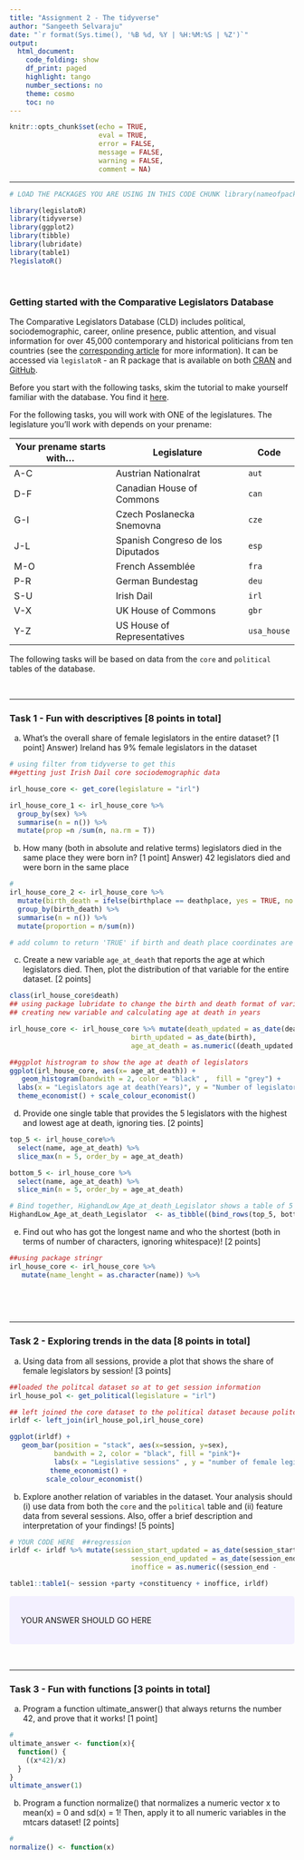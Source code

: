 ```yaml
---
title: "Assignment 2 - The tidyverse"
author: "Sangeeth Selvaraju"
date: "`r format(Sys.time(), '%B %d, %Y | %H:%M:%S | %Z')`"
output:
  html_document:
    code_folding: show
    df_print: paged
    highlight: tango
    number_sections: no
    theme: cosmo
    toc: no
---
```

  
<style>
div.answer {background-color:#f3f0ff; border-radius: 5px; padding: 20px;}
</style>

```r
knitr::opts_chunk$set(echo = TRUE,
                      eval = TRUE,
                      error = FALSE,
                      message = FALSE,
                      warning = FALSE,
                      comment = NA)
```


***

```r
# LOAD THE PACKAGES YOU ARE USING IN THIS CODE CHUNK library(nameofpackage)

library(legislatoR)
library(tidyverse)
library(ggplot2)
library(tibble)
library(lubridate)
library(table1)
?legislatoR()
```

<br>

### Getting started with the Comparative Legislators Database

The Comparative Legislators Database (CLD) includes political, sociodemographic, career, online presence, public attention, and visual information for over 45,000 contemporary and historical politicians from ten countries (see the [corresponding article](https://www.cambridge.org/core/journals/british-journal-of-political-science/article/comparative-legislators-database/D28BB58A8B2C08C8593DB741F42C18B2) for more information). It can be accessed via `legislatoR` - an R package that is available on both [CRAN](https://cran.r-project.org/web/packages/legislatoR/index.html) and [GitHub](https://github.com/saschagobel/legislatoR).

Before you start with the following tasks, skim the tutorial to make yourself familiar with the database. You find it [here](https://cran.r-project.org/web/packages/legislatoR/vignettes/legislatoR.html).

For the following tasks, you will work with ONE of the legislatures. The legislature you'll work with depends on your prename:

| Your prename starts with... | Legislature | Code |
|---------|-------|-------|
| A-C | Austrian Nationalrat | `aut` |
| D-F | Canadian House of Commons | `can` |
| G-I | Czech Poslanecka Snemovna | `cze` |
| J-L | Spanish Congreso de los Diputados | `esp` |
| M-O | French Assemblée | `fra` |
| P-R | German Bundestag | `deu` |
| S-U | Irish Dail | `irl` |
| V-X | UK House of Commons | `gbr` |
| Y-Z | US House of Representatives  | `usa_house` |

The following tasks will be based on data from the `core` and `political` tables of the database.

<br>

***

### Task 1 - Fun with descriptives [8 points in total]

a) What's the overall share of female legislators in the entire dataset? [1 point]
Answer) Ireland has 9% female legislators in the dataset
```r
# using filter from tidyverse to get this
##getting just Irish Dail core sociodemographic data

irl_house_core <- get_core(legislature = "irl")

irl_house_core_1 <- irl_house_core %>% 
  group_by(sex) %>% 
  summarise(n = n()) %>% 
  mutate(prop =n /sum(n, na.rm = T))

```

b) How many (both in absolute and relative terms) legislators died in the same place they were born in? [1 point]
Answer) 42 legislators died and were born in the same place
```r
# 
irl_house_core_2 <- irl_house_core %>% 
  mutate(birth_death = ifelse(birthplace == deathplace, yes = TRUE, no = FALSE)) %>% 
  group_by(birth_death) %>%
  summarise(n = n()) %>%
  mutate(proportion = n/sum(n))

# add column to return 'TRUE' if birth and death place coordinates are the same
```

c) Create a new variable `age_at_death` that reports the age at which legislators died. Then, plot the distribution of that variable for the entire dataset. [2 points]

```r
class(irl_house_core$death)
## using package lubridate to change the birth and death format of variables to date
## creating new variable and calculating age at death in years

irl_house_core <- irl_house_core %>% mutate(death_updated = as_date(death), 
                              birth_updated = as_date(birth), 
                              age_at_death = as.numeric((death_updated -          birth_updated)/365.25))

##ggplot histrogram to show the age at death of legislators
ggplot(irl_house_core, aes(x= age_at_death)) +
   geom_histogram(bandwith = 2, color = "black" ,  fill = "grey") +
  labs(x = "Legislators age at death(Years)", y = "Number of legislators")+
  theme_economist() + scale_colour_economist()
```

d) Provide one single table that provides the 5 legislators with the highest and lowest age at death, ignoring ties. [2 points]

```r
top_5 <- irl_house_core%>% 
  select(name, age_at_death) %>%
  slice_max(n = 5, order_by = age_at_death) 

bottom_5 <- irl_house_core %>% 
  select(name, age_at_death) %>%
  slice_min(n = 5, order_by = age_at_death) 

# Bind together, HighandLow_Age_at_death_Legislator shows a table of 5 legislators with the highest and lowest age at death
HighandLow_Age_at_death_Legislator  <- as_tibble((bind_rows(top_5, bottom_5)))
```

e) Find out who has got the longest name and who the shortest (both in terms of number of characters, ignoring whitespace)! [2 points]

```r
##using package stringr
irl_house_core <- irl_house_core %>% 
   mutate(name_lenght = as.character(name)) %>% 
   
       

```

<br>

***

### Task 2 - Exploring trends in the data [8 points in total]

a) Using data from all sessions, provide a plot that shows the share of female legislators by session! [3 points]

```r
##loaded the politcal dataset so at to get session information
irl_house_pol <- get_political(legislature = "irl")

## left joined the core dataset to the political dataset because politcal dataset has ~5000 something observation and core only ~1400 so i wanted to retain all the data, the other way around would have lost data from politcal dataset
irldf <- left_join(irl_house_pol,irl_house_core)
```

```r
ggplot(irldf) +
   geom_bar(position = "stack", aes(x=session, y=sex),
           bandwith = 2, color = "black", fill = "pink")+
           labs(x = "Legislative sessions" , y = "number of female legislators") +
          theme_economist() +
         scale_colour_economist()
```

b) Explore another relation of variables in the dataset. Your analysis should (i) use data from both the `core` and the `political` table and (ii) feature data from several sessions. Also, offer a brief description and interpretation of your findings! [5 points]

```r
# YOUR CODE HERE  ##regression
irldf <- irldf %>% mutate(session_start_updated = as_date(session_start), 
                              session_end_updated = as_date(session_end), 
                              inoffice = as.numeric((session_end -                                                                            session_start)/365.25)) 

table1::table1(~ session +party +constituency + inoffice, irldf)
```

<div class = "answer">
YOUR ANSWER SHOULD GO HERE
</div>

<br>

***

### Task 3 - Fun with functions [3 points in total]

a) Program a function ultimate_answer() that always returns the number 42, and prove that it works! [1 point]

```r
# 
ultimate_answer <- function(x){
  function() {
    ((x*42)/x)
  }
}
ultimate_answer(1)
```

b) Program a function normalize() that normalizes a numeric vector x to mean(x) = 0 and sd(x) = 1! Then, apply it to all numeric variables in the mtcars dataset! [2 points]

```r
# 
normalize() <- function(x)
```



